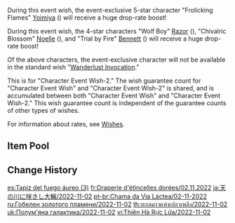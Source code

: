 {{Wish
|name              = Tapestry of Golden Flames 2022-11-02
|image             = Tapestry of Golden Flames 2022-11-02.png
|type              = Character Event
|type2             = Character Event-2
|duration          = event
|time_start        = 2022-11-02 11:00:00
|time_start_offset = GMT+8
|time_end          = 2022-11-18 17:59:59
|link              = https://genshin.hoyoverse.com/en/news/detail/25269
|preceding         = Twirling Lotus/2022-10-14
|preceding2        = Secretum Secretorum/2022-10-14
|succeeding        = Everbloom Violet/2022-11-18
|succeeding2       = Farewell of Snezhnaya/2022-11-18
|alongside         = The Moongrass' Enlightenment/2022-11-02
|alongside2        = Epitome Invocation/2022-11-02
|previous          = Tapestry of Golden Flames/2022-08-02
}}
During this event wish, the event-exclusive 5-star character "Frolicking Flames" [[Yoimiya]] ({{Pyro}}) will receive a huge drop-rate boost!

During this event wish, the 4-star characters "Wolf Boy" [[Razor]] ({{Electro}}), "Chivalric Blossom" [[Noelle]] ({{Geo}}), and "Trial by Fire" [[Bennett]] ({{Pyro}}) will receive a huge drop-rate boost!

Of the above characters, the event-exclusive character will not be available in the standard wish "[[Wanderlust Invocation]]."

This is for "Character Event Wish-2." The wish guarantee count for "Character Event Wish" and "Character Event Wish-2" is shared, and is accumulated between both "Character Event Wish" and "Character Event Wish-2." This wish guarantee count is independent of the guarantee counts of other types of wishes.

For information about rates, see [[Wishes]].

==Item Pool==
{{Wish Pool
|^Yoimiya
|^Razor
|^Noelle
|^Bennett
|Diluc
|Jean
|Keqing
|Mona
|Qiqi
|Tighnari
|Barbara
|Beidou
|Candace
|Chongyun
|Collei
|Diona
|Dori
|Fischl
|Gorou
|Kujou Sara
|Kuki Shinobu
|Ningguang
|Rosaria
|Sayu
|Shikanoin Heizou
|Sucrose
|Thoma
|Xiangling
|Xingqiu
|Xinyan
|Yanfei
|Yun Jin
|Dragon's Bane
|Eye of Perception
|Favonius Codex
|Favonius Greatsword
|Favonius Lance
|Favonius Sword
|Favonius Warbow
|Lion's Roar
|Rainslasher
|Rust
|Sacrificial Bow
|Sacrificial Fragments
|Sacrificial Greatsword
|Sacrificial Sword
|The Bell
|The Flute
|The Stringless
|The Widsith
|Black Tassel
|Bloodtainted Greatsword
|Cool Steel
|Debate Club
|Emerald Orb
|Ferrous Shadow
|Harbinger of Dawn
|Magic Guide
|Raven Bow
|Sharpshooter's Oath
|Skyrider Sword
|Slingshot
|Thrilling Tales of Dragon Slayers
}}

==Change History==
{{Change History|3.2}}

[[es:Tapiz del fuego áureo (3)]]
[[fr:Draperie d'étincelles dorées/02.11.2022]]
[[ja:天の川に咲きし大輪/2022-11-02]]
[[pt-br:Chama da Via Láctea/02-11-2022]]
[[ru:Гобелен золотого пламени/2022-11-02]]
[[th:ทะเลดาวแห่งเปลวเพลิง/2022-11-02]]
[[uk:Полум'яна галактика/2022-11-02]]
[[vi:Thiên Hà Rực Lửa/2022-11-02]]